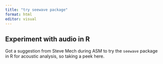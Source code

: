 ```yaml
---
title: "try seewave package"
format: html
editor: visual
---
```


## Experiment with audio in R
Got a suggestion from Steve Mech during ASM to try the `seewave` package in R for acoustic analysis, so taking a peek here.


